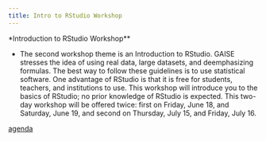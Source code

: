 ```yaml
---
title: Intro to RStudio Workshop
---
```


*Introduction to RStudio Workshop**

* The second workshop theme is an Introduction to RStudio. GAISE stresses the idea of using real data, large datasets, and deemphasizing formulas. The best way to follow these guidelines is to use statistical software. One advantage of RStudio is that it is free for students, teachers, and institutions to use. This workshop will introduce you to the basics of RStudio; no prior knowledge of RStudio is expected. This two-day workshop will be offered twice: first on Friday, June 18, and Saturday, June 19, and second on Thursday, July 15, and Friday, July 16.

[agenda](RStudio_Intro_workshop_agenda.html)
